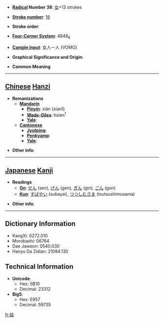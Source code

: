 * '''[[Wiktionary:Chinese radical index| Radical]] Number 38''': [[Wiktionary:Chinese radical index 女|女]]+13 strokes

* '''[[Wiktionary:Chinese total strokes index|Stroke number]]''': [[Wiktionary:Chinese total strokes index 16|16]]

* '''Stroke order''': 

* '''[[Wiktionary:Chinese four corner index|Four-Corner System]]''': 4848<sub>6</sub>

* '''[[Wiktionary:Chinese Cangjie index|Cangjie input]]''': 女人一人 (VOMO)

* '''Graphical Significance and Origin''': 

* '''Common Meaning'''

----

== [[Chinese]] [[Hanzi]] ==

* '''Romanizations'''
** '''[[Mandarin]]'''
*** '''[[Pinyin]]''': xiān (xian1)
*** '''[[Wade-Giles]]''': hsien<sup>1</sup>
*** '''[[Yale]]''': 
** '''[[Cantonese]]'''
*** '''[[Jyutping]]''':
*** '''[[Penkyamp]]''': 
*** '''[[Yale]]''': 

* '''Other info''': 

----

== [[Japanese]] [[Kanji]] ==

* '''Readings'''
** '''[[On]]''': [[せん]] (sen), [[げん]] (gen), [[ぎん]] (gin), [[ごん]] (gon)
** '''[[Kun]]''': [[すばやい]] (subayai), [[つつしむさま]] (tsutsushimusama)

* '''Other info''':  

----

== Dictionary Information ==

* KangXi: 0272.010
* Morobashi: 06764
* Dae Jaweon: 0540.030
* Hanyu Da Zidian: 21084.130

== Technical Information ==

* '''Unicode''':
** Hex: 5B10
** Decimal: 23312
* '''Big5''':
** Hex: E957
** Decimal: 59735

[[fr:嬐]]